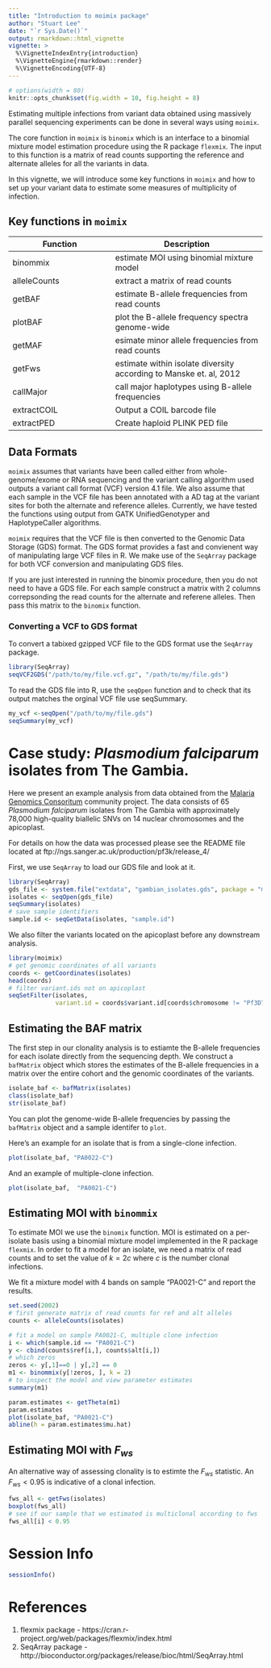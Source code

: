 ```yaml
---
title: "Introduction to moimix package"
author: "Stuart Lee"
date: "`r Sys.Date()`"
output: rmarkdown::html_vignette
vignette: >
  %\VignetteIndexEntry{introduction}
  %\VignetteEngine{rmarkdown::render}
  %\VignetteEncoding{UTF-8}
---
```

```r
# options(width = 80)
knitr::opts_chunk$set(fig.width = 10, fig.height = 8)
```

Estimating multiple infections from variant data obtained using massively parallel 
sequencing experiments can be done in several ways using `moimix`. 

The core function in `moimix` is  `binomix` which is an interface to
a binomial mixture model estimation procedure using the R package `flexmix`. The input
to this function is a matrix of read counts supporting the reference and alternate alleles
for all the variants in data. 

In this vignette, we will introduce some key functions in `moimix` and how
to set up your variant data to estimate some measures of multiplicity of infection.

## Key functions in `moimix`

Function | Description
---------|-------------
binommix | estimate MOI using binomial mixture model
alleleCounts | extract a matrix of read counts
getBAF | estimate B-allele frequencies from read counts
plotBAF | plot the B-allele frequency spectra genome-wide
getMAF | esimate minor allele frequencies from read counts
getFws | estimate within isolate diversity according to Manske et. al, 2012
callMajor | call major haplotypes using B-allele frequencies
extractCOIL | Output a COIL barcode file
extractPED | Create haploid PLINK PED file 

## Data Formats

`moimix` assumes that variants have been called either from whole-genome/exome or RNA
sequencing and the variant calling algorithm used outputs a variant call format (VCF) version 4.1
file. We also assume that each sample in the VCF file has been annotated with a AD tag
at the variant sites for both the alternate and reference alleles. Currently, we have tested the functions using output from GATK UnifiedGenotyper and HaplotypeCaller algorithms. 

`moimix` requires that the VCF file is then converted to the Genomic Data Storage (GDS) format. The GDS format provides a fast and convienent way of manipulating large VCF files in R. We make use of the `SeqArray` package 
for both VCF conversion and manipulating GDS files.

If you are just interested in running the binomix procedure, then you do not need
to have a GDS file. For each sample construct a matrix with 2 columns
correpsonding the read counts for the alternate and referene alleles. Then pass this matrix
to the `binomix` function.


### Converting a VCF to GDS format
To convert a tabixed gzipped VCF file to the GDS format use the `SeqArray`
package.

```r
library(SeqArray)
seqVCF2GDS("/path/to/my/file.vcf.gz", "/path/to/my/file.gds")

```

To read the GDS file into R, use the `seqOpen` function and to check that its
output matches the orginal VCF file use seqSummary.
```r
my_vcf <-seqOpen("/path/to/my/file.gds")
seqSummary(my_vcf)
```

# Case study: _Plasmodium falciparum_ isolates from The Gambia. 

Here we present an example analysis from data obtained from the [Malaria Genomics
Consoritum](https://www.malariagen.net/projects/parasite/pf) community project.
The data consists of 65 _Plasmodium falciparum_ isolates from The Gambia with 
approximately 78,000 high-quality biallelic SNVs on 14 nuclear chromosomes and the
apicoplast. 

For details on how the data was processed please see the README file located at
ftp://ngs.sanger.ac.uk/production/pf3k/release_4/

First, we use `SeqArray` to load our GDS file and look at it.
```r
library(SeqArray)
gds_file <- system.file("extdata", "gambian_isolates.gds", package = "moimix")
isolates <- seqOpen(gds_file)
seqSummary(isolates)
# save sample identifiers
sample.id <- seqGetData(isolates, "sample.id")

```

We also filter the variants located on the apicoplast before any downstream
analysis.

```r
library(moimix)
# get genomic coordinates of all variants
coords <- getCoordinates(isolates)
head(coords)
# filter variant.ids not on apicoplast
seqSetFilter(isolates, 
             variant.id = coords$variant.id[coords$chromosome != "Pf3D7_API_v3"])
```

## Estimating the BAF matrix

The first step in our clonality analysis is to estiamte the B-allele frequencies
for each isolate directly from the sequencing depth. 
We construct a `bafMatrix` object which stores the estimates of the B-allele 
frequencies in a matrix over the entire cohort and the genomic coordinates
of the variants.

```r
isolate_baf <- bafMatrix(isolates)
class(isolate_baf)
str(isolate_baf)
```

You can plot the genome-wide B-allele frequencies by passing the `bafMatrix` object
and a sample identifer to `plot`.

Here's an example for an isolate that is from a single-clone infection.
```r
plot(isolate_baf, "PA0022-C")
```

And an example of multiple-clone infection.
```r
plot(isolate_baf,  "PA0021-C")
```

## Estimating MOI with `binommix`

To estimate MOI we use the `binomix` function. MOI is estimated on a per-isolate
basis using a binomial mixture model implemented in the R package `flexmix`. 
In order to fit a model for an isolate, we need a matrix of read counts and to
set the value of $k=2c$ where $c$ is the number clonal infections.

We fit a mixture model with 4 bands on sample "PA0021-C" and report the results.

```r
set.seed(2002)
# first generate matrix of read counts for ref and alt alleles
counts <- alleleCounts(isolates)

# fit a model on sample PA0021-C, multiple clone infection
i <- which(sample.id == "PA0021-C")
y <- cbind(counts$ref[i,], counts$alt[i,])
# which zeros
zeros <- y[,1]==0 | y[,2] == 0
m1 <- binommix(y[!zeros, ], k = 2)
# to inspect the model and view parameter estimates
summary(m1)

param.estimates <- getTheta(m1)
param.estimates
plot(isolate_baf, "PA0021-C")
abline(h = param.estimates$mu.hat)

```

## Estimating MOI with $F_{ws}$ 
An alternative way of assessing clonality is to estimte the $F_{ws}$ statistic.
An $F_{ws} < 0.95$ is indicative of a clonal infection.
```r
fws_all <- getFws(isolates)
boxplot(fws_all)
# see if our sample that we estimated is multiclonal according to fws
fws_all[i] < 0.95
```

# Session Info
```r
sessionInfo()
```
# References
1. flexmix package - https://cran.r-project.org/web/packages/flexmix/index.html
2. SeqArray package - http://bioconductor.org/packages/release/bioc/html/SeqArray.html
